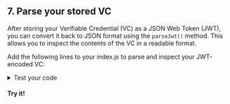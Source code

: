
<section class="docs-section">

## 7. Parse your stored VC

After storing your Verifiable Credential (VC) as a JSON Web Token (JWT), you can convert it back to JSON format using the `parseJwt()` method. 
This allows you to inspect the contents of the VC in a readable format.

Add the following lines to your index.js to parse and inspect your JWT-encoded VC:

<CodeSnippet snippetName="parseQuickstartVc" />

<details>
    <summary>Test your code</summary>

Wanna see your parsed JWT?

In index.js, add the following line and save your file:

```js
console.log(parsedVc);
```

Then from the terminal, run:
```bash
node index.js
```


Your VC may resemble the output below:
```bash
VerifiableCredential { }
```
    
</details>

#### Try it!

</section>
